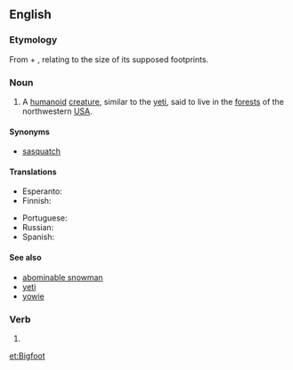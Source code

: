 {{also|bigfoot}}
==English==
{{wikipedia}}

===Etymology===
From {{term|big}} + {{term|foot}}, relating to the size of its supposed footprints.

===Noun===
{{attention|en|'Bigfeet'? Is that right?}}
{{en-noun|Bigfoot|pl2=Bigfeet|pl3=Bigfoots}}

# {{US|cryptozoology}} A [[humanoid]] [[creature]], similar to the [[yeti]], said to live in the [[forest]]s of the northwestern [[USA]].

====Synonyms====
* [[sasquatch]]

====Translations====
{{trans-top|unidentified yeti-like animal}}
* Esperanto: {{t|eo|saskvaĉo}}
* Finnish: {{t-|fi|Isojalka}}
{{trans-mid}}
* Portuguese: {{t|pt|Pé-grande|m}}
* Russian: {{t|ru|бигфут|m|tr=bigfút}}
* Spanish: {{t|es|Pie Grande|m}}
{{trans-bottom}}

====See also====
* [[abominable snowman]]
* [[yeti]]
* [[yowie]]

===Verb===
{{en-verb}}

# {{alternative spelling of|[[bigfoot]]}}

[[et:Bigfoot]]